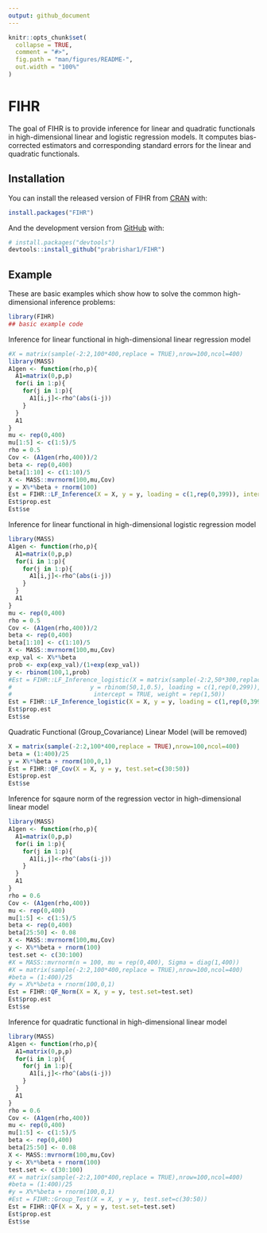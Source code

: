 ```yaml
---
output: github_document
---
```


<!-- README.md is generated from README.Rmd. Please edit that file -->

```r
knitr::opts_chunk$set(
  collapse = TRUE,
  comment = "#>",
  fig.path = "man/figures/README-",
  out.width = "100%"
)
```

# FIHR

<!-- badges: start -->
<!-- badges: end -->

The goal of FIHR is to provide inference for linear and quadratic functionals in high-dimensional linear and logistic regression models. It computes bias-corrected estimators and corresponding standard errors for the linear and quadratic functionals.

## Installation

You can install the released version of FIHR from [CRAN](https://CRAN.R-project.org) with:

``` r
install.packages("FIHR")
```

And the development version from [GitHub](https://github.com/) with:

``` r
# install.packages("devtools")
devtools::install_github("prabrishar1/FIHR")
```
## Example

These are basic examples which show how to solve the common high-dimensional inference problems:

```r
library(FIHR)
## basic example code
```

Inference for linear functional in high-dimensional linear regression model

```r
#X = matrix(sample(-2:2,100*400,replace = TRUE),nrow=100,ncol=400)
library(MASS)
A1gen <- function(rho,p){
  A1=matrix(0,p,p)
  for(i in 1:p){
    for(j in 1:p){
      A1[i,j]<-rho^(abs(i-j))
    } 
  }
  A1
}
mu <- rep(0,400)
mu[1:5] <- c(1:5)/5
rho = 0.5
Cov <- (A1gen(rho,400))/2
beta <- rep(0,400)
beta[1:10] <- c(1:10)/5
X <- MASS::mvrnorm(100,mu,Cov)
y = X%*%beta + rnorm(100)
Est = FIHR::LF_Inference(X = X, y = y, loading = c(1,rep(0,399)), intercept = TRUE)
Est$prop.est
Est$se
```

Inference for linear functional in high-dimensional logistic regression model

```r
library(MASS)
A1gen <- function(rho,p){
  A1=matrix(0,p,p)
  for(i in 1:p){
    for(j in 1:p){
      A1[i,j]<-rho^(abs(i-j))
    } 
  }
  A1
}
mu <- rep(0,400)
rho = 0.5
Cov <- (A1gen(rho,400))/2
beta <- rep(0,400)
beta[1:10] <- c(1:10)/5
X <- MASS::mvrnorm(100,mu,Cov)
exp_val <- X%*%beta
prob <- exp(exp_val)/(1+exp(exp_val))
y <- rbinom(100,1,prob)
#Est = FIHR::LF_Inference_logistic(X = matrix(sample(-2:2,50*300,replace = TRUE),nrow=50,ncol=300),
#                      y = rbinom(50,1,0.5), loading = c(1,rep(0,299)),
#                       intercept = TRUE, weight = rep(1,50))
Est = FIHR::LF_Inference_logistic(X = X, y = y, loading = c(1,rep(0,399)), intercept = TRUE, weight = rep(1,100))
Est$prop.est
Est$se
```

Quadratic Functional (Group_Covariance) Linear Model (will be removed) 

```r
X = matrix(sample(-2:2,100*400,replace = TRUE),nrow=100,ncol=400)
beta = (1:400)/25
y = X%*%beta + rnorm(100,0,1)
Est = FIHR::QF_Cov(X = X, y = y, test.set=c(30:50))
Est$prop.est
Est$se
```

Inference for sqaure norm of the regression vector in high-dimensional linear model

```r
library(MASS)
A1gen <- function(rho,p){
  A1=matrix(0,p,p)
  for(i in 1:p){
    for(j in 1:p){
      A1[i,j]<-rho^(abs(i-j))
    } 
  }
  A1
}
rho = 0.6
Cov <- (A1gen(rho,400))
mu <- rep(0,400)
mu[1:5] <- c(1:5)/5
beta <- rep(0,400)
beta[25:50] <- 0.08
X <- MASS::mvrnorm(100,mu,Cov)
y <- X%*%beta + rnorm(100)
test.set <- c(30:100)
#X = MASS::mvrnorm(n = 100, mu = rep(0,400), Sigma = diag(1,400))
#X = matrix(sample(-2:2,100*400,replace = TRUE),nrow=100,ncol=400)
#beta = (1:400)/25
#y = X%*%beta + rnorm(100,0,1)
Est = FIHR::QF_Norm(X = X, y = y, test.set=test.set)
Est$prop.est
Est$se
```

Inference for quadratic functional in high-dimensional linear model

```r
library(MASS)
A1gen <- function(rho,p){
  A1=matrix(0,p,p)
  for(i in 1:p){
    for(j in 1:p){
      A1[i,j]<-rho^(abs(i-j))
    } 
  }
  A1
}
rho = 0.6
Cov <- (A1gen(rho,400))
mu <- rep(0,400)
mu[1:5] <- c(1:5)/5
beta <- rep(0,400)
beta[25:50] <- 0.08
X <- MASS::mvrnorm(100,mu,Cov)
y <- X%*%beta + rnorm(100)
test.set <- c(30:100)
#X = matrix(sample(-2:2,100*400,replace = TRUE),nrow=100,ncol=400)
#beta = (1:400)/25
#y = X%*%beta + rnorm(100,0,1)
#Est = FIHR::Group_Test(X = X, y = y, test.set=c(30:50))
Est = FIHR::QF(X = X, y = y, test.set=test.set)
Est$prop.est
Est$se
```

